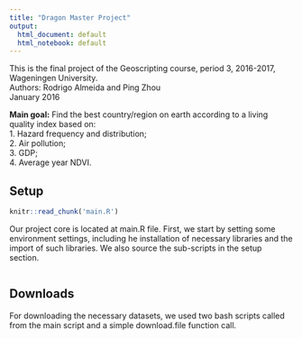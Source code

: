 ```yaml
---
title: "Dragon Master Project"
output:
  html_document: default
  html_notebook: default
---
```

This is the final project of the Geoscripting course, period 3, 2016-2017, Wageningen University.  
Authors: Rodrigo Almeida and Ping Zhou  
January 2016  
  
__Main goal:__ Find the best country/region on earth according to a living quality index based on:   
1. Hazard frequency and distribution;  
2. Air pollution;  
3. GDP;  
4. Average year NDVI.  

## Setup  
```r
knitr::read_chunk('main.R')
```
Our project core is located at main.R file. First, we start by setting some environment settings, including he installation of necessary libraries and the import of such libraries. We also source the sub-scripts in the setup section.  
```r
```
## Downloads  
For downloading the necessary datasets, we used two bash scripts called from the main script and a simple download.file function call.   
```r
```


